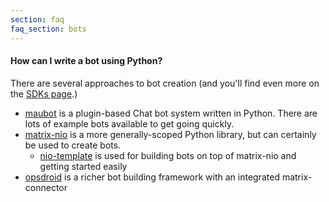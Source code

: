 ```yaml
---
section: faq
faq_section: bots
---
```


#### How can I write a bot using Python?

There are several approaches to bot creation (and you'll find even more on the [SDKs page](/sdks/).)

- [maubot](https://github.com/maubot/maubot) is a plugin-based Chat bot system written in Python. There are lots of example bots available to get going quickly.
- [matrix-nio](https://github.com/poljar/matrix-nio) is a more generally-scoped Python library, but can certainly be used to create bots.
  - [nio-template](https://github.com/anoadragon453/nio-template) is used for building bots on top of matrix-nio and getting started easily
- [opsdroid](https://github.com/opsdroid/opsdroid) is a richer bot building framework with an integrated matrix-connector
